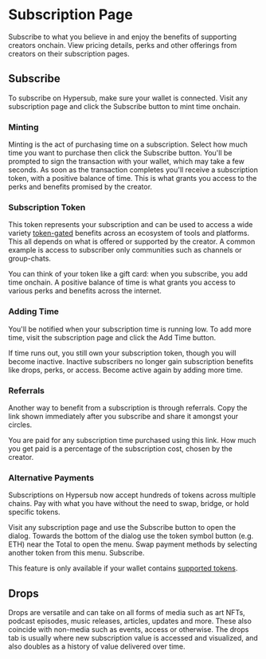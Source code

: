 # Subscription Page

Subscribe to what you believe in and enjoy the benefits of supporting creators onchain. View pricing details, perks and other offerings from creators on their subscription pages.

## Subscribe

To subscribe on Hypersub, make sure your wallet is connected. Visit any subscription page and click the Subscribe button to mint time onchain.

### Minting

Minting is the act of purchasing time on a subscription. Select how much time you want to purchase then click the Subscribe button. You'll be prompted to sign the transaction with your wallet, which may take a few seconds. As soon as the transaction completes you'll receive a subscription token, with a positive balance of time. This is what grants you access to the perks and benefits promised by the creator.

### Subscription Token

This token represents your subscription and can be used to access a wide variety [token-gated](https://www.coinbase.com/learn/crypto-basics/what-is-token-gating-and-what-are-the-benefits-of-doing-it) benefits across an ecosystem of tools and platforms. This all depends on what is offered or supported by the creator. A common example is access to subscriber only communities such as channels or group-chats.

You can think of your token like a gift card: when you subscribe, you add time onchain. A positive balance of time is what grants you access to various perks and benefits across the internet.

### Adding Time

You'll be notified when your subscription time is running low. To add more time, visit the subscription page and click the Add Time button.

If time runs out, you still own your subscription token, though you will become inactive. Inactive subscribers no longer gain subscription benefits like drops, perks, or access. Become active again by adding more time.

### Referrals

Another way to benefit from a subscription is through referrals. Copy the link shown immediately after you subscribe and share it amongst your circles.

You are paid for any subscription time purchased using this link. How much you get paid is a percentage of the subscription cost, chosen by the creator.

### Alternative Payments

Subscriptions on Hypersub now accept hundreds of tokens across multiple chains. Pay with what you have without the need to swap, bridge, or hold specific tokens.

Visit any subscription page and use the Subscribe button to open the dialog. Towards the bottom of the dialog use the token symbol button (e.g. ETH) near the Total to open the menu. Swap payment methods by selecting another token from this menu. Subscribe.

This feature is only available if your wallet contains [supported tokens](https://docs.paywithglide.xyz/resources/supported-chains-and-tokens/).

## Drops

Drops are versatile and can take on all forms of media such as art NFTs, podcast episodes, music releases, articles, updates and more. These also coincide with non-media such as events, access or otherwise. The drops tab is usually where new subscription value is accessed and visualized, and also doubles as a history of value delivered over time.
